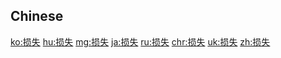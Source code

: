 {{also|損失}}
==Chinese==
{{zh-see|損失}}

[[ko:损失]]
[[hu:损失]]
[[mg:损失]]
[[ja:损失]]
[[ru:损失]]
[[chr:损失]]
[[uk:损失]]
[[zh:损失]]